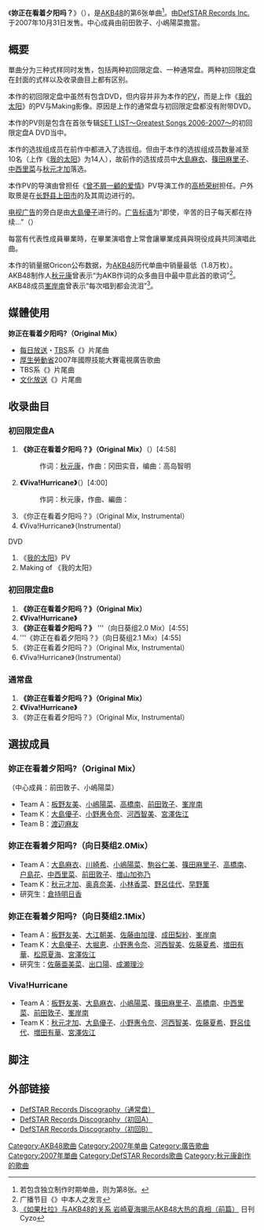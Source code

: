 {{otheruse
|subject=AKB48的單曲唱片
|other=雅加达的海外姊妹團體JKT48的同名單曲唱片
|你正在看着夕阳吗？ (JKT48单曲)
}}
{{otheruse
|subject=AKB48的單曲唱片
|other=臺北的海外姊妹團體AKB48 Team TP的同名單曲唱片
|看見夕陽了嗎？
}}

{{Infobox Single
| Name           = 《你正在看着夕阳吗？》
| Cover          = Yuhi1.jpg
| Caption        = 通常盘
| Artist         = [[AKB48|AKB48]]
| Album          = [[SET_LIST~Greatest_Songs_2006-2007~|SET LIST~Greatest Songs 2006-2007~]]
| A-side         = 
| B-side         = 《Viva!Hurricane》
| Released       = 2007年10月31日
| Format         = [[单曲|单曲]]
| Recorded       = 2007年 <br/> {{JPN}}  
| Genre          = [[J-POP|J-POP]]
| Length         = 13分57秒（通常盘）<br/>17分56秒（初回限定盘A）<br/>27分57秒（初回限定盘B）
| Label          = [[日本索尼音樂娛樂|DefSTAR Records Inc.]]
| Writer         = [[秋元康|秋元康]]（作词）<br/>冈田实音（作曲 #1）<br/>{{Link-ja|井上ヨシマサ|井上ヨシマサ}}（作曲 #2）
| Producer       = 秋元康
| Certification  = 
| Chart position = *[[Oricon公信榜|Oricon]]上榜3次
* Oricon單曲週榜第10名
| Last single    = 《[[我的太陽_(AKB48單曲)|我的太阳]]》<br />（2007年）
| This single    = 《'''妳正在看着夕阳吗？'''》<br />（2007年）
| Next single    = 《[[浪漫，不需要|浪漫，不需要]]》<br />（2008年）
| Misc           = 
}}
《'''妳正在看着夕阳吗？'''》（{{lang-ja|夕陽を見ているか?}}），是[[AKB48|AKB48]]的第6张单曲<ref>若包含独立制作时期单曲，则为第8张。</ref>。由[[日本索尼音樂娛樂|DefSTAR Records Inc.]]于2007年10月31日发售。中心成員由前田敦子、小嶋陽菜擔當。

== 概要 ==
單曲分为三种式样同时发售，包括两种初回限定盘、一种通常盘。两种初回限定盘在封面的式样以及收录曲目上都有区别。

本作的初回限定盘中虽然有包含DVD，但内容并非为本作的[[音乐影片|PV]]，而是上作《[[我的太阳_(AKB48单曲)|我的太阳]]》的PV与Making影像。原因是上作的通常盘与初回限定盘都没有附带DVD。

本作的PV则是包含在首张专辑[[SET_LIST～Greatest_Songs_2006-2007～|SET LIST～Greatest Songs 2006-2007～]]的初回限定盘A DVD当中。

本作的选拔组成员在前作中都进入了选拔组。但由于本作的选拔组成员数量减至10名（上作《[[我的太阳_(AKB48单曲)|我的太阳]]》为14人），故前作的选拔成员中[[大島麻衣|大島麻衣]]、[[篠田麻里子|篠田麻里子]]、[[中西里菜|中西里菜]]与[[秋元才加|秋元才加]]落选。

本作PV的导演由曾担任《[[曾不屑一顧的爱情|曾不屑一顧的爱情]]》PV导演工作的[[高桥荣树|高桥荣树]]担任。户外取景是在[[长野县|长野县]][[上田市|上田市]]的{{Link-ja|上田电铁别所线|上田電鉄別所線}}{{Link-ja|八木泽站|八木沢駅}}及其周边进行的。

[[电视广告|电视广告]]的旁白是由[[大島優子|大島優子]]进行的。[[广告标语|广告标语]]为“即使，辛苦的日子每天都在持续…”（{{lang|ja|たとえ、辛い毎日が続いたとしても…}}）

每當有代表性成員畢業時，在畢業演唱會上常會讓畢業成員與現役成員共同演唱此曲。

本作的销量据Oricon公布数据，为[[AKB48|AKB48]]历代单曲中销量最低（1.8万枚）。AKB48制作人[[秋元康|秋元康]]曾表示“为AKB作词的众多曲目中最中意此首的歌词”<ref>广播节目《{{link-ja|AKB48的All Night Japan|AKB48のオールナイトニッポン}}》中本人之发言</ref>。AKB48成员[[峯岸南|峯岸南]]曾表示“每次唱到都会流泪”<ref>[http://www.cyzo.com/2010/06/post_4718.html 《如果杜拉》与AKB48的关系 岩崎夏海揭示AKB48大热的真相（前篇）] {{Wayback|url=http://www.cyzo.com/2010/06/post_4718.html |date=20110317192521 }} 日刊Cyzo</ref>。

== 媒體使用 ==
'''妳正在看着夕阳吗?（Original Mix）'''
*[[MBS電視台|每日放送]]・[[TBS電視台|TBS]]系《{{Link-ja|Ranking樂園!!|ランキンの楽園!!}}》片尾曲
*[[厚生勞動省|厚生勞動省]]2007年國際技能大賽電視廣告歌曲
*TBS系《{{Link-ja|都交給秋子吧！|アッコにおまかせ!}}》片尾曲
*[[文化放送|文化放送]]《{{Link-ja|AKB48之明日前再多一點點。|AKB48 明日までもうちょっと。}}》片尾曲

== 收录曲目 ==
=== 初回限定盘A ===
# '''《妳正在看着夕阳吗？》（Original Mix）'''（{{lang|ja|夕陽を見ているか?}}）[4:58]
#: 作词：[[秋元康|秋元康]]，作曲：冈田实音，编曲：高岛智明
# '''《Viva!Hurricane》'''（{{lang|ja|ビバ!ハリケーン}}）[4:00]
#: 作詞：秋元康，作曲、編曲：{{Link-ja|井上ヨシマサ|井上ヨシマサ}}
# 《你正在看着夕阳吗？》（Original Mix, Instrumental）
# 《Viva!Hurricane》（Instrumental）
; DVD
# 《[[我的太阳_(AKB48单曲)|我的太阳]]》PV
# Making of 《我的太阳》

=== 初回限定盘B ===
# '''《妳正在看着夕阳吗？》（Original Mix）'''
# '''《Viva!Hurricane》'''
#  '''《妳正在看着夕阳吗？》 ''' '''（向日葵组2.0 Mix）[4:55]
#  '''《妳正在看着夕阳吗？》（向日葵组2.1 Mix）[4:55]
#  《妳正在看着夕阳吗？》（Original Mix, Instrumental）
# 《Viva!Hurricane》（Instrumental）

=== 通常盘 ===
# '''《妳正在看着夕阳吗？》（Original Mix）'''
# '''《Viva!Hurricane》'''
# 《妳正在看着夕阳吗？》（Original Mix, Instrumental）

== 選拔成員 ==
=== 妳正在看着夕阳吗?（Original Mix）===
（中心成員：前田敦子、小嶋陽菜）
* Team A：[[板野友美|板野友美]]、[[小嶋陽菜|小嶋陽菜]]、[[高橋南|高橋南]]、[[前田敦子|前田敦子]]、[[峯岸南|峯岸南]]
* Team K：[[大島優子|大島優子]]、[[小野惠令奈|小野惠令奈]]、[[河西智美|河西智美]]、[[宮澤佐江|宮澤佐江]]
* Team B：[[渡辺麻友|渡辺麻友]]

=== 妳正在看着夕阳吗?（向日葵组2.0Mix）===
* Team A：[[大島麻衣|大島麻衣]]、[[川崎希|川崎希]]、[[小嶋陽菜|小嶋陽菜]]、[[駒谷仁美|駒谷仁美]]、[[篠田麻里子|篠田麻里子]]、[[高橋南|高橋南]]、[[户島花|户島花]]、[[中西里菜|中西里菜]]、[[前田敦子|前田敦子]]、[[増山加弥乃|増山加弥乃]]
* Team K：[[秋元才加|秋元才加]]、[[奥真奈美|奥真奈美]]、[[小林香菜|小林香菜]]、[[野呂佳代|野呂佳代]]、[[早野薫|早野薫]]
* 研究生：[[倉持明日香|倉持明日香]]

=== 妳正在看着夕阳吗?（向日葵组2.1Mix）===
* Team A：[[板野友美|板野友美]]、[[大江朝美|大江朝美]]、[[佐藤由加理|佐藤由加理]]、[[成田梨紗|成田梨紗]]、[[峯岸南|峯岸南]]
* Team K：[[大島優子|大島優子]]、[[大堀恵|大堀恵]]、[[小野惠令奈|小野惠令奈]]、[[河西智美|河西智美]]、[[佐藤夏希|佐藤夏希]]、[[増田有華|増田有華]]、[[松原夏海|松原夏海]]、[[宮澤佐江|宮澤佐江]]
* 研究生：[[佐藤亜美菜|佐藤亜美菜]]、[[出口陽|出口陽]]、[[成瀬理沙|成瀬理沙]]

=== Viva!Hurricane ===
* Team A：[[板野友美|板野友美]]、[[大島麻衣|大島麻衣]]、[[小嶋陽菜|小嶋陽菜]]、[[篠田麻里子|篠田麻里子]]、[[高橋南|高橋南]]、[[中西里菜|中西里菜]]、[[前田敦子|前田敦子]]、[[峯岸南|峯岸南]]
* Team K：[[秋元才加|秋元才加]]、[[大島優子|大島優子]]、[[小野惠令奈|小野惠令奈]]、[[河西智美|河西智美]]、[[佐藤夏希|佐藤夏希]]、[[野呂佳代|野呂佳代]]、[[増田有華|増田有華]]、[[宮澤佐江|宮澤佐江]]

== 脚注 ==
{{reflist}}

== 外部链接 ==
* [http://www.sonymusic.co.jp/Music/Arch/DF/Akb48/DFCL-1406/ DefSTAR Records Discography（通常盘）]{{Wayback|url=http://www.sonymusic.co.jp/Music/Arch/DF/Akb48/DFCL-1406/ |date=20121111162111 }}
* [http://www.sonymusic.co.jp/Music/Arch/DF/Akb48/DFCL-1403/ DefSTAR Records Discography（初回A）] {{Wayback|url=http://www.sonymusic.co.jp/Music/Arch/DF/Akb48/DFCL-1403/ |date=20190815091144 }}
* [http://www.sonymusic.co.jp/Music/Arch/DF/Akb48/DFCL-1405/ DefSTAR Records Discography（初回B）]{{Wayback|url=http://www.sonymusic.co.jp/Music/Arch/DF/Akb48/DFCL-1405/ |date=20160304123800 }}


{{AKB48歌曲}}

{{DEFAULTSORT:Yuhi o Miteiru Ka}}
[[Category:AKB48歌曲|Category:AKB48歌曲]]
[[Category:2007年单曲|Category:2007年单曲]]
[[Category:廣告歌曲|Category:廣告歌曲]]
[[Category:2007年單曲|Category:2007年單曲]]
[[Category:DefSTAR_Records歌曲|Category:DefSTAR Records歌曲]]
[[Category:秋元康創作的歌曲|Category:秋元康創作的歌曲]]